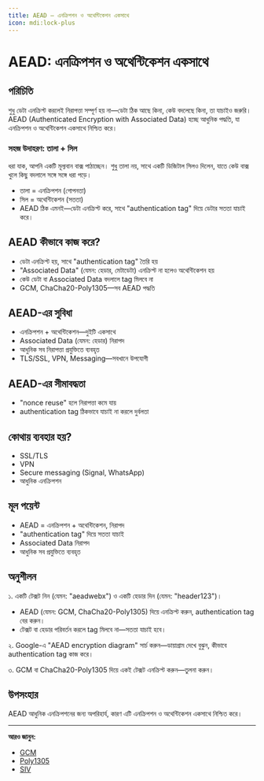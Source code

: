 ```yaml
---
title: AEAD — এনক্রিপশন ও অথেন্টিকেশন একসাথে
icon: mdi:lock-plus
---
```


# AEAD: এনক্রিপশন ও অথেন্টিকেশন একসাথে

## পরিচিতি

শুধু ডেটা এনক্রিপ্ট করলেই নিরাপত্তা সম্পূর্ণ হয় না—ডেটা ঠিক আছে কিনা, কেউ বদলেছে কিনা, তা যাচাইও জরুরি। AEAD (Authenticated Encryption with Associated Data) হচ্ছে আধুনিক পদ্ধতি, যা এনক্রিপশন ও অথেন্টিকেশন একসাথে নিশ্চিত করে।

### সহজ উদাহরণ: তালা + সিল

ধরা যাক, আপনি একটি মূল্যবান বাক্স পাঠাচ্ছেন। শুধু তালা নয়, সাথে একটি ডিজিটাল সিলও দিলেন, যাতে কেউ বাক্স খুলে কিছু বদলালে সঙ্গে সঙ্গে ধরা পড়ে।
- তালা = এনক্রিপশন (গোপনতা)
- সিল = অথেন্টিকেশন (সততা)
- AEAD ঠিক এমনই—ডেটা এনক্রিপ্ট করে, সাথে "authentication tag" দিয়ে ডেটার সততা যাচাই করে।

## AEAD কীভাবে কাজ করে?
- ডেটা এনক্রিপ্ট হয়, সাথে "authentication tag" তৈরি হয়
- "Associated Data" (যেমন: হেডার, মেটাডেটা) এনক্রিপ্ট না হলেও অথেন্টিকেশন হয়
- কেউ ডেটা বা Associated Data বদলালে tag মিলবে না
- GCM, ChaCha20-Poly1305—সব AEAD পদ্ধতি

## AEAD-এর সুবিধা
- এনক্রিপশন + অথেন্টিকেশন—দুইটি একসাথে
- Associated Data (যেমন: হেডার) নিরাপদ
- আধুনিক সব নিরাপত্তা প্রযুক্তিতে ব্যবহৃত
- TLS/SSL, VPN, Messaging—সবখানে উপযোগী

## AEAD-এর সীমাবদ্ধতা
- "nonce reuse" হলে নিরাপত্তা কমে যায়
- authentication tag ঠিকভাবে যাচাই না করলে দুর্বলতা

## কোথায় ব্যবহার হয়?
- SSL/TLS
- VPN
- Secure messaging (Signal, WhatsApp)
- আধুনিক এনক্রিপশন

## মূল পয়েন্ট
- AEAD = এনক্রিপশন + অথেন্টিকেশন, নিরাপদ
- "authentication tag" দিয়ে সততা যাচাই
- Associated Data নিরাপদ
- আধুনিক সব প্রযুক্তিতে ব্যবহৃত

## অনুশীলন

১. একটি টেক্সট নিন (যেমন: "aeadwebx") ও একটি হেডার দিন (যেমন: "header123")।
   - AEAD (যেমন: GCM, ChaCha20-Poly1305) দিয়ে এনক্রিপ্ট করুন, authentication tag বের করুন।
   - টেক্সট বা হেডার পরিবর্তন করলে tag মিলবে না—সততা যাচাই হবে।

২. Google-এ "AEAD encryption diagram" সার্চ করুন—ডায়াগ্রাম দেখে বুঝুন, কীভাবে authentication tag কাজ করে।

৩. GCM বা ChaCha20-Poly1305 দিয়ে একই টেক্সট এনক্রিপ্ট করুন—তুলনা করুন।

## উপসংহার

AEAD আধুনিক এনক্রিপশনের জন্য অপরিহার্য, কারণ এটি এনক্রিপশন ও অথেন্টিকেশন একসাথে নিশ্চিত করে।

---

**আরও জানুন:**
- [GCM](/encryption/gcm)
- [Poly1305](/encryption/poly1305)
- [SIV](/encryption/siv)
